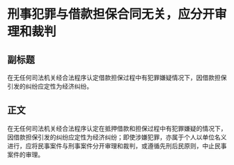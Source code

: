# 刑事犯罪与借款担保合同无关，应分开审理和裁判
## 副标题
在无任何司法机关经合法程序认定借款担保过程中有犯罪嫌疑情况下，因借款担保引发的纠纷应定性为经济纠纷。
## 正文
在无任何司法机关经合法程序认定在抵押借款和担保过程中有犯罪嫌疑的情况下，因借款担保引发的纠纷应定性为经济纠纷；即使涉嫌犯罪，亦属于个人以单位名义进行，应将民事案件与刑事案件分开审理和裁判，或遵循先刑后民原则，中止民事案件的审理。